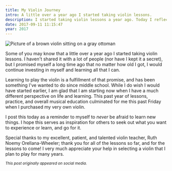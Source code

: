 ```yaml
---
title: My Violin Journey
intro: A little over a year ago I started taking violin lessons.
description: I started taking violin lessons a year ago. Today I reflect on the experience.
date: 2017-09-11 11:15:47
year: 2017
---
```

![Picture of a brown violin sitting on a gray ottoman](../../src/images/violin.jpg)

Some of you may know that a little over a year ago I started taking violin lessons. I haven't shared it with a lot of people (nor have I kept it a secret), but I promised myself a long time ago that no matter how old I got, I would continue investing in myself and learning all that I can.

Learning to play the violin is a fulfillment of that promise, and has been something I've wanted to do since middle school. While I do wish I would have started earlier, I am glad that I am starting now when I have a much different perspective on life and learning. This past year of lessons, practice, and overall musical education culminated for me this past Friday when I purchased my very own violin.

I post this today as a reminder to myself to _never_ be afraid to learn new things. I hope this serves as inspiration for others to seek out what you want to experience or learn, and go for it.

Special thanks to my excellent, patient, and talented violin teacher, Ruth Noemy Orellana-Wheeler; thank you for all of the lessons so far, and for the lessons to come! I very much appreciate your help in selecting a violin that I plan to play for many years.

<small><em>This post originally appeared on social media.</em></small>
